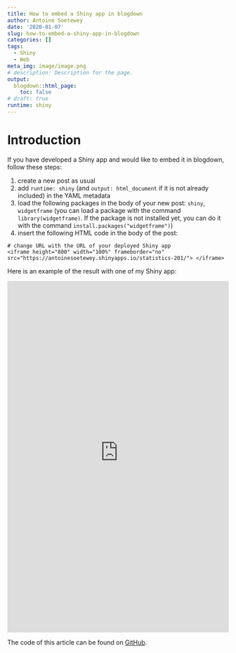 ```yaml
---
title: How to embed a Shiny app in blogdown
author: Antoine Soetewey
date: '2020-01-07'
slug: how-to-embed-a-shiny-app-in-blogdown
categories: []
tags:
  - Shiny
  - Web
meta_img: image/image.png
# description: Description for the page.
output:
  blogdown::html_page:
    toc: false
# draft: true
runtime: shiny
---
```


# Introduction

If you have developed a Shiny app and would like to embed it in blogdown, follow these steps:

1. create a new post as usual
1. add `runtime: shiny` (and `output: html_document` if it is not already included) in the YAML metadata
1. load the following packages in the body of your new post: `shiny`, `widgetframe` (you can load a package with the command `library(widgetframe)`. If the package is not installed yet, you can do it with the command `install.packages("widgetframe")`)
1. insert the following HTML code in the body of the post:

```
# change URL with the URL of your deployed Shiny app
<iframe height="800" width="100%" frameborder="no" src="https://antoinesoetewey.shinyapps.io/statistics-201/"> </iframe>
```

Here is an example of the result with one of my Shiny app:

<!-- # ```{r setup, include=FALSE} -->
<!-- # knitr::opts_chunk$set(echo = TRUE) -->
<!-- #  -->
<!-- # library(dplyr) -->
<!-- # library(ggplot2) -->
<!-- # library(reshape2) -->
<!-- # library(shiny) -->
<!-- # library(widgetframe) -->
<!-- # library(knitr) -->
<!-- # ``` -->

<iframe height="800" width="100%" frameborder="no" src="https://antoinesoetewey.shinyapps.io/statistics-201/"> </iframe>

The code of this article can be found on [GitHub](https://github.com/AntoineSoetewey/statsandr/blob/master/content/blog/how-to-embed-a-shiny-app-in-a-r-markdown-document.Rmd).